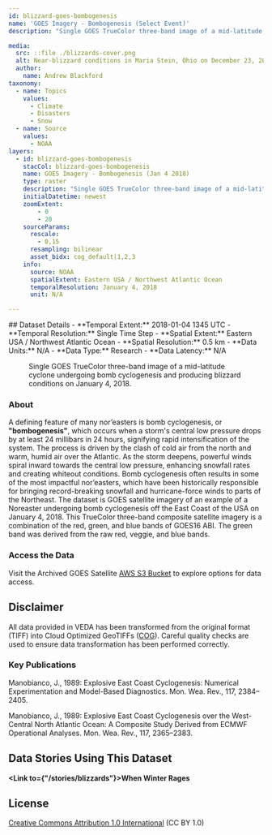 ```yaml
---
id: blizzard-goes-bombogenesis
name: 'GOES Imagery - Bombogenesis (Select Event)'
description: "Single GOES TrueColor three-band image of a mid-latitude cyclone undergoing bomb cyclogenesis and producing blizzard conditions on January 4, 2018."

media:
  src: ::file ./blizzards-cover.png
  alt: Near-blizzard conditions in Maria Stein, Ohio on December 23, 2022.
  author: 
    name: Andrew Blackford
taxonomy:
  - name: Topics
    values:
      - Climate
      - Disasters
      - Snow
  - name: Source
    values:
      - NOAA
layers:
  - id: blizzard-goes-bombogenesis
    stacCol: blizzard-goes-bombogenesis
    name: GOES Imagery - Bombogenesis (Jan 4 2018)
    type: raster
    description: "Single GOES TrueColor three-band image of a mid-latitude cyclone undergoing bomb cyclogenesis and producing blizzard conditions on January 4, 2018."
    initialDatetime: newest
    zoomExtent:
        - 0
        - 20
    sourceParams:
      rescale:
        - 0,15
      resampling: bilinear
      asset_bidx: cog_default|1,2,3   
    info:
      source: NOAA
      spatialExtent: Eastern USA / Northwest Atlantic Ocean
      temporalResolution: January 4, 2018
      unit: N/A

---
```

<Block>
  <Prose>
  ## Dataset Details
  - **Temporal Extent:** 2018-01-04 1345 UTC
  - **Temporal Resolution:** Single Time Step
  - **Spatial Extent:** Eastern USA / Northwest Atlantic Ocean
  - **Spatial Resolution:** 0.5 km
  - **Data Units:** N/A
  - **Data Type:** Research
  - **Data Latency:** N/A
  </Prose>
<Figure>
  <Map
    center={[-78.8,41]}
    zoom={4.75}
    datasetId='blizzard-goes-bombogenesis'
    layerId='blizzard-goes-bombogenesis'
    dateTime='2018-01-04'
  />
  <Caption
    attrAuthor='NASA'
    attrUrl='https://nasa.gov/'
  >
  Single GOES TrueColor three-band image of a mid-latitude cyclone undergoing bomb cyclogenesis and producing blizzard conditions on January 4, 2018.
  </Caption>
</Figure>
</Block>

<Block>
  <Prose>

  ### About

  A defining feature of many nor’easters is bomb cyclogenesis, or **"bombogenesis"**, which occurs when a storm's central low pressure drops by at least 24 millibars in 24 hours, signifying rapid intensification of the system. The process is driven by the clash of cold air from the north and warm, humid air over the Atlantic. As the storm deepens, powerful winds spiral inward towards the central low pressure, enhancing snowfall rates and creating whiteout conditions. Bomb cyclogenesis often results in some of the most impactful nor’easters, which have been historically responsible for bringing record-breaking snowfall and hurricane-force winds to parts of the Northeast. The dataset is GOES satellite imagery of an example of a Noreaster undergoing bomb cyclogenesis off the East Coast of the USA on January 4, 2018. This TrueColor three-band composite satellite imagery is a combination of the red, green, and blue bands of GOES16 ABI. The green band was derived from the raw red, veggie, and blue bands. 
  </Prose>
</Block>

<Block>
  <Prose>
  
  ### Access the Data

  Visit the Archived GOES Satellite [AWS S3 Bucket](https://registry.opendata.aws/noaa-goes/) to explore options for data access.

  </Prose>
</Block>

<Block>
  <Prose>
  
  ## Disclaimer

  All data provided in VEDA has been transformed from the original format (TIFF) into Cloud Optimized GeoTIFFs ([COG](https://www.cogeo.org)). Careful quality checks are used to ensure data transformation has been performed correctly.  
  
  </Prose>
</Block>

<Block>
  <Prose>

  ### Key Publications
  
  Manobianco, J., 1989: Explosive East Coast Cyclogenesis: Numerical Experimentation and Model-Based Diagnostics. Mon. Wea. Rev., 117, 2384–2405.

  Manobianco, J., 1989: Explosive East Coast Cyclogenesis over the West-Central North Atlantic Ocean: A Composite Study Derived from ECMWF Operational Analyses. Mon. Wea. Rev., 117, 2365–2383.
  </Prose>
</Block>

<Block>
  <Prose>
  
  ## Data Stories Using This Dataset
  
  **<Link to={"/stories/blizzards"}>When Winter Rages</Link>**

  </Prose>
</Block>

<Block>
  <Prose>
  
  ## License
  
  [Creative Commons Attribution 1.0 International](https://creativecommons.org/publicdomain/zero/1.0/legalcode) (CC BY 1.0)

  </Prose>
</Block>